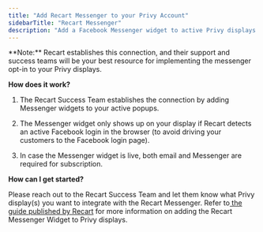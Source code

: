 ```yaml
---
title: "Add Recart Messenger to your Privy Account"
sidebarTitle: "Recart Messenger"
description: "Add a Facebook Messenger widget to active Privy displays."
---
```


<Note>
  **Note:** Recart establishes this connection, and their support and success teams will be your best resource for implementing the messenger opt-in to your Privy displays. 
</Note>

**How does it work?** 

1. The Recart Success Team establishes the connection by adding Messenger widgets to your active popups. 

2. The Messenger widget only shows up on your display if Recart detects an active Facebook login in the browser (to avoid driving your customers to the Facebook login page).

3. In case the Messenger widget is live, both email and Messenger are required for subscription. 

**How can I get started?**

Please reach out to the Recart Success Team and let them know what Privy display(s) you want to integrate with the Recart Messenger. Refer to[ the guide published by Recart](https://help.recart.com/en/articles/3277853-integrate-recart-into-privy-justuno-klaviyo-and-other-popups) for more information on adding the Recart Messenger Widget to Privy displays.